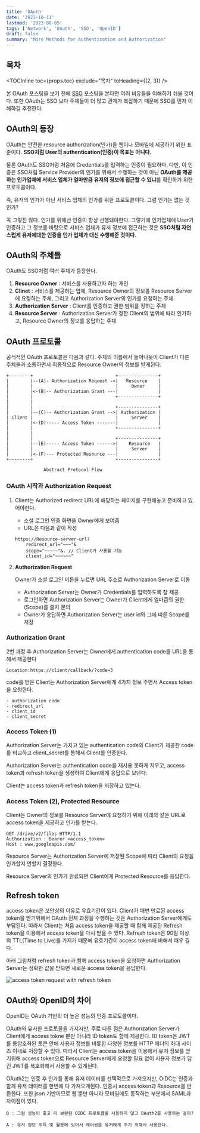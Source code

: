 ```yaml
---
title: 'OAuth'
date: '2023-10-11'
lastmod: '2023-08-05'
tags: ['Network', 'OAuth', 'SSO', 'OpenID']
draft: false
summary: "More Methods for Authentication and Authorization"
---
```


## 목차

<TOCInline toc={props.toc} exclude="목차" toHeading={(2, 3)} />

본 OAuth 포스팅을 보기 전에 [SSO](/blog/sso/) 포스팅을 본다면 여러 비유들을 이해하기 쉬울 것이다.
또한 OAuth는 SSO 보다 주체들이 더 많고 관계가 복잡하기 때문에 SSO를 먼저 이해하길 추천한다.

## OAuth의 등장

OAuth는 안전한 resource authorization(인가)을 웹이나 모바일에 제공하기 위한 표준이다. **SSO처럼 User의 authentication(인증)이 목표는 아니다.**

물론 OAuth도 SSO처럼 처음에 Credentials를 입력하는 인증이 필요하다.
다만, 이 인증은 SSO처럼 Service Provider의 인가를 위해서 수행하는 것이 아닌
**OAuth를 제공하는 인가업체에 서비스 업체가 얼마만큼 유저의 정보에 접근할 수 있냐**를 확인하기 위한 프로토콜이다.

즉, 유저의 인가가 아닌 서비스 업체의 인가를 위한 프로토콜이다. 그럼 인가는 없는 것인가?

꼭 그렇진 않다. 인가를 위해선 인증이 항상 선행돼야한다.
그렇기에 인가업체에 User가 인증하고 그 정보를 바탕으로 서비스 업체가 유저 정보에 접근하는 것은
**SSO처럼 자연스럽게 유저에대한 인증을 인가 업체가 대신 수행해준 것이다.**

## OAuth의 주체들

OAuth도 SSO처럼 여러 주체가 등장한다.

1. **Resource Owner** : 서비스를 사용하고자 하는 개인
2. **Clinet** : 서비스를 제공하는 업체, Resource Owner의 정보를 Resource Server에 요청하는 주체, 그리고 Authorization Server의 인가를 요청하는 주체.
3. **Authorization Server** : Client를 인증하고 권한 범위를 정하는 주체
4. **Resource Server** : Authorization Server가 정한 Client의 범위에 따라 인가하고, Resource Owner의 정보를 응답하는 주체

## OAuth 프로토콜

공식적인 OAuth 프로토콜은 다음과 같다.
주체의 이름에서 들어나듯이 Client가 다른 주체들과 소통하면서 최종적으로 Resource Owner의 정보를 받게된다.

```
+--------+                               +---------------+
|        |--(A)- Authorization Request ->|   Resource    |
|        |                               |     Owner     |
|        |<-(B)-- Authorization Grant ---|               |
|        |                               +---------------+
|        |
|        |                               +---------------+
|        |--(C)-- Authorization Grant -->| Authorization |
| Client |                               |     Server    |
|        |<-(D)----- Access Token -------|               |
|        |                               +---------------+
|        |
|        |                               +---------------+
|        |--(E)----- Access Token ------>|    Resource   |
|        |                               |     Server    |
|        |<-(F)--- Protected Resource ---|               |
+--------+                               +---------------+

              Abstract Protocol Flow
```

### OAuth 시작과 Authorization Request

1. Client는 Authorized redirect URL에 해당하는 페이지를 구현해놓고 준비하고 있어야한다.
   - 소셜 로그인 인증 화면을 Owner에게 보여줌
   - URL은 다음과 같이 작성
   ```
   https://Resource-server-url?
       redirect_url="~~~"&
       scope="~~~~~"&. // Client가 사용할 기능
       client_id="~~~~~~"
   ```
2. **Authorization Request**

   Owner가 소셜 로그인 버튼을 누르면 URL 주소로 Authorization Server로 이동

   - Authorization Server는 Owner가 Credentials를 입력하도록 창 제공
   - 로그인하면 Authorization Server는 Owner가 Client에게 얼마큼의 권한(Scope)를 줄지 문의
   - Owner가 응답하면 Authorization Server는 user id와 그에 따른 Scope를 저장

### Authorization Grant

2번 과정 후 Authorization Server는 Owner에게 authentication code를 URL을 통해서 제공한다

```
Location:https://client/callback/?code=3
```

code를 받은 Client는 Authorization Server에게 4가지 정보 주면서 Access token을 요청한다.

```
- authorization code
- redirect_url
- client_id
- client_secret
```

### Access Token (1)

Authorization Server는 가지고 있는 authentication code와 Client가 제공한 code를 비교하고 client_secret를 통해서 Client를 인증한다.

Authorization Server는 authentication code를 재사용 못하게 지우고, access token과 refresh token을 생성하여 Client에게 응답으로 보낸다.

Client는 access token과 refresh token을 저장하고 있는다.

### Access Token (2), Protected Resource

Client는 Owner의 정보를 Resource Server에 요청하기 위해 아래와 같은 URL로 access token을 제공하고 인가를 받는다.

```
GET /drive/v2/files HTTP/1.1
Authorization : Bearer <access_token>
Host : www.googleapis.com/
```

Resource Server는 Authorization Server에 저장된 Scope에 따라 Client의 요청을 인가할지 안할지 결정한다.

Resource Server의 인가가 완료되면 Client에게 Protected Resource를 응답한다.

## Refresh token

access token은 보안상의 이유로 유효기간이 있다. Client가 매번 만료된 access token을 받기위해서 OAuth 전체 과정을 수행하는 것은 Authorization Server에게도 부담된다.
따라서 Client는 처음 access token을 제공할 때 함께 제공된 Refresh token을 이용해서 access token을 다시 받을 수 있다.
Refresh token은 90일 이상의 TTL(Time to Live)를 가지기 때문에 유효기간이 access token에 비해서 매우 길다.

아래 그림처럼 refresh token과 함께 access token을 요청하면
Authorization Server는 정확한 값을 받으면 새로운 access token을 응답한다.

![access token request with refresh token](/static/images/network/refresh.png)

## OAuth와 OpenID의 차이

OpenID는 OAuth 기반의 더 높은 성능의 인증 프로토콜이다.

OAuth와 유사한 프로토콜을 가지지만, 주로 다른 점은 Authorization Server가 Client에게 access tokne 뿐만 아니라 ID token도 함께 제공한다.
ID token은 JWT를 통암호화된 토큰 안에 사용자 정보를 비롯한 다양한 정보를 HTTP 헤더의 최대 사이즈 이내로 저장할 수 있다. 따라서 Client는 access token을 이용해서
유저 정보를 얻기위해 access token으로 Resource Server에게 요청할 필요 없이 사용자 정보가 담긴 JWT를 복호화해서 사용할 수 있게된다.

OAuth2는 인증 후 인가를 통해 유저 데이터를 선택적으로 가져오지만, OIDC는 인증과 함께 유저 데이터를 한번에 다 가져오게된다.
인증시 access token과 Resource를 반환한다. 또한 json 기반이므로 웹 뿐만 아니라 모바일에도 동작하는 부분에서 SAML과 차이점이 있다.

`Q : 그럼 성능이 좋고 더 보완된 OIDC 프로토콜을 사용하지 않고 OAuth2를 사용하는 걸까?`

`A : 유저 정보 취득 및 활용에 있어서 제어권을 유저에게 주기 위해서 사용한다.`
